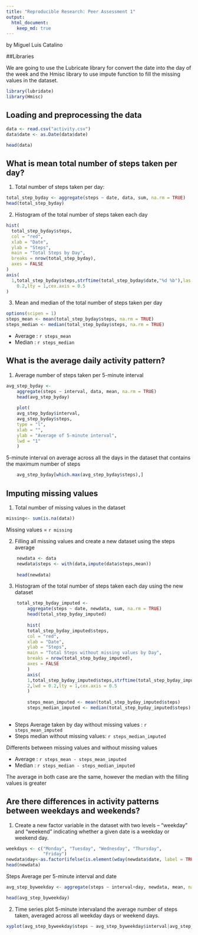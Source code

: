 ```yaml
---
title: "Reproducible Research: Peer Assessment 1"
output: 
  html_document:
    keep_md: true
---
```

by Miguel Luis Catalino

##Libraries

We are going to use the Lubricate library for convert the date into the day of the week
and the Hmisc library to use impute function to fill the missing values in the dataset.
```r
library(lubridate)
library(Hmisc)
```

## Loading and preprocessing the data

```r
data <- read.csv("activity.csv")
data$date <- as.Date(data$date)

head(data)
```


## What is mean total number of steps taken per day?

1. Total number of steps taken per day:

```r
total_step_byday <- aggregate(steps ~ date, data, sum, na.rm = TRUE)
head(total_step_byday)
```

2. Histogram of the total number of steps taken each day

```r
hist(
  total_step_byday$steps,
  col = "red",
  xlab = "Date",
  ylab = "Steps",
  main = "Total Steps by Day",
  breaks = nrow(total_step_byday),
  axes = FALSE
)
axis(
  1,total_step_byday$steps,strftime(total_step_byday$date,"%d %b"),las = 2,lwd =
    0.2,lty = 1,cex.axis = 0.5
)
```

3. Mean and median of the total number of steps taken per day

```r
options(scipen = 1)
steps_mean <- mean(total_step_byday$steps, na.rm = TRUE)
steps_median <- median(total_step_byday$steps, na.rm = TRUE)
```
- Average : `r steps_mean`
- Median : `r steps_median`


## What is the average daily activity pattern?

1. Average number of steps taken per 5-minute interval

```r
avg_step_byday <-
    aggregate(steps ~ interval, data, mean, na.rm = TRUE)
    head(avg_step_byday)
    
    plot(
    avg_step_byday$interval,
    avg_step_byday$steps,
    type = "l",
    xlab = "",
    ylab = "Average of 5-minute interval",
    lwd = "1"
    )
```

5-minute interval on average across all the days in the dataset that contains the maximum number of steps
```r
    avg_step_byday[which.max(avg_step_byday$steps),]
```


## Imputing missing values

1. Total number of missing values in the dataset
```r
missing<- sum(is.na(data))
```
Missing values = `r missing`

2. Filling all missing values and create a new dataset using the steps average
```r
    newdata <- data
    newdata$steps <- with(data,impute(data$steps,mean))
    
    head(newdata)
```

3. Histogram  of the total number of steps taken each day using the new dataset
```r

    total_step_byday_imputed <-
        aggregate(steps ~ date, newdata, sum, na.rm = TRUE)
        head(total_step_byday_imputed)
        
        hist(
        total_step_byday_imputed$steps,
        col = "red",
        xlab = "Date",
        ylab = "Steps",
        main = "Total Steps without missing values by Day",
        breaks = nrow(total_step_byday_imputed),
        axes = FALSE
        )
        axis(
        1,total_step_byday_imputed$steps,strftime(total_step_byday_imputed$date,"%d %b"),las =
        2,lwd = 0.2,lty = 1,cex.axis = 0.5
        )
        
        steps_mean_imputed <- mean(total_step_byday_imputed$steps)
        steps_median_imputed <- median(total_step_byday_imputed$steps)
        
```
- Steps Average taken by day without missing values : `r steps_mean_imputed`
- Steps median without missing values: `r steps_median_imputed`

Differents between missing values and without missing values  

- Average : `r steps_mean - steps_mean_imputed`  
- Median : `r steps_median - steps_median_imputed`

The average in both case are the same, however the median with the filling values is greater

## Are there differences in activity patterns between weekdays and weekends?

1. Create a new factor variable in the dataset with two levels – “weekday” and “weekend” indicating whether a given date is a weekday or weekend day.

```r
weekdays <- c("Monday", "Tuesday", "Wednesday", "Thursday", 
              "Friday")
newdata$day<-as.factor(ifelse(is.element(wday(newdata$date, label = TRUE, abbr = FALSE),weekdays), "Weekday", "Weekend"))
head(newdata)
```

Steps Average per 5-minute interval and date
```r
avg_step_byweekday <- aggregate(steps ~ interval+day, newdata, mean, na.rm=TRUE)

head(avg_step_byweekday)
```
2. Time series plot 5-minute intervaland the average number of steps taken, averaged across all weekday days or weekend days.
```r
xyplot(avg_step_byweekday$steps ~ avg_step_byweekday$interval|avg_step_byweekday$day, main="Average Steps per Day by Interval",xlab="5-minute Interval", ylab="Number of Steps",layout=c(1,2), type="l")
```
